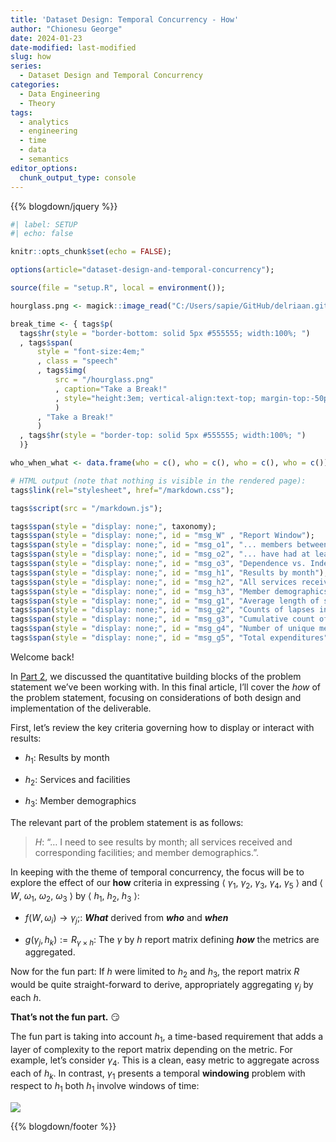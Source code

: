 ```yaml
---
title: 'Dataset Design: Temporal Concurrency - How'
author: "Chionesu George"
date: 2024-01-23
date-modified: last-modified
slug: how
series: 
  - Dataset Design and Temporal Concurrency
categories:
  - Data Engineering
  - Theory
tags:
  - analytics
  - engineering
  - time
  - data
  - semantics
editor_options: 
  chunk_output_type: console
---
```


{{% blogdown/jquery %}}

```r
#| label: SETUP
#| echo: false

knitr::opts_chunk$set(echo = FALSE);

options(article="dataset-design-and-temporal-concurrency");

source(file = "setup.R", local = environment());

hourglass.png <- magick::image_read("C:/Users/sapie/GitHub/delriaan.github.io/static/hourglass.png");

break_time <- { tags$p(
  tags$hr(style = "border-bottom: solid 5px #555555; width:100%; ")
  , tags$span(
      style = "font-size:4em;"
      , class = "speech"
      , tags$img(
          src = "/hourglass.png"
          , caption="Take a Break!"
          , style="height:3em; vertical-align:text-top; margin-top:-50px; float:left"
          )
      , "Take a Break!"
      )
  , tags$hr(style = "border-top: solid 5px #555555; width:100%; ")
  )}

who_when_what <- data.frame(who = c(), who = c(), who = c(), who = c());

# HTML output (note that nothing is visible in the rendered page):
tags$link(rel="stylesheet", href="/markdown.css");

tags$script(src = "/markdown.js");

tags$span(style = "display: none;", taxonomy);
tags$span(style = "display: none;", id = "msg_W" , "Report Window");
tags$span(style = "display: none;", id = "msg_o1", "... members between 30 and 50 years old");
tags$span(style = "display: none;", id = "msg_o2", "... have had at least two inpatient visits within a six-week period");
tags$span(style = "display: none;", id = "msg_o3", "Dependence vs. Independence");
tags$span(style = "display: none;", id = "msg_h1", "Results by month");
tags$span(style = "display: none;", id = "msg_h2", "All services received and corresponding facilities");
tags$span(style = "display: none;", id = "msg_h3", "Member demographics");
tags$span(style = "display: none;", id = "msg_g1", "Average length of stay");
tags$span(style = "display: none;", id = "msg_g2", "Counts of lapses in medication adherence");
tags$span(style = "display: none;", id = "msg_g3", "Cumulative count of lapses in medication adherence");
tags$span(style = "display: none;", id = "msg_g4", "Number of unique members");
tags$span(style = "display: none;", id = "msg_g5", "Total expenditures")
```

[Welcome back!]{.decorativeText} 

In [Part 2](../what){target="blank"}, we discussed the quantitative building blocks of the problem statement we've been working with. In this final article, I'll cover the *how* of the problem statement, focusing on considerations of both design and implementation of the deliverable.

First, let's review the key criteria governing how to display or interact with results:

- [ $h_1$]{.bigMath}: [Results by month]{#msg_h1}

- [ $h_2$]{.bigMath}: [Services and facilities]{#msg_h2}
  
- [ $h_3$]{.bigMath}: [Member demographics]{#msg_h3} 

The relevant part of the problem statement is as follows: 

> $H$: ["... I need to see results by month; all services received and corresponding facilities; and member demographics."]{.quote}.

In keeping with the theme of temporal concurrency, the focus will be to explore the effect of our **how** criteria in expressing $\Big\langle$
[ $\gamma_1$]{msg_id=g1}, 
[ $\gamma_2$]{msg_id=g2}, 
[ $\gamma_3$]{msg_id=g3}, 
[ $\gamma_4$]{msg_id=g4}, 
[ $\gamma_5$]{msg_id=g5}
$\Big\rangle$ and $\Big\langle$
[ $W$]{msg_id=W}, 
[ $\omega_1$]{msg_id=o1},
[ $\omega_2$]{msg_id=o2},
[ $\omega_3$]{msg_id=o3} 
$\Big\rangle$ by 
$\Big\langle$
[ $h_1$]{msg_id=h1},
[ $h_2$]{msg_id=h2},
[ $h_3$]{msg_id=h3} 
$\Big\rangle$:

- $f(W, \omega_i)\to \gamma_j;$: ***What*** derived from ***who*** and ***when***

- $g(\gamma_j, h_k):= R_{\gamma\times h}$: The $\gamma$ by $h$ report matrix defining ***how*** the metrics are aggregated.

Now for the fun part: If $h$ were limited to $h_2$ and $h_3$, the report matrix $R$ would be quite straight-forward to derive, appropriately aggregating $\gamma_j$ by each $h$. 

**That's not the fun part.**  &#128527;

The fun part is taking into account $h_1$, a time-based requirement that adds a layer of complexity to the report matrix depending on the metric. For example, let's consider [ $\gamma_4$]{msg_id=g4}. This is a clean, easy metric to aggregate across each of $h_k$. In contrast, [ $\gamma_1$]{msg_id=g1} presents a temporal **windowing** problem with respect to [ $h_1$]{msg_id=h1} both [ $h_1$]{msg_id=h1} involve windows of time:



![](/decorative_line.png){.decorative-line}

{{% blogdown/footer %}}